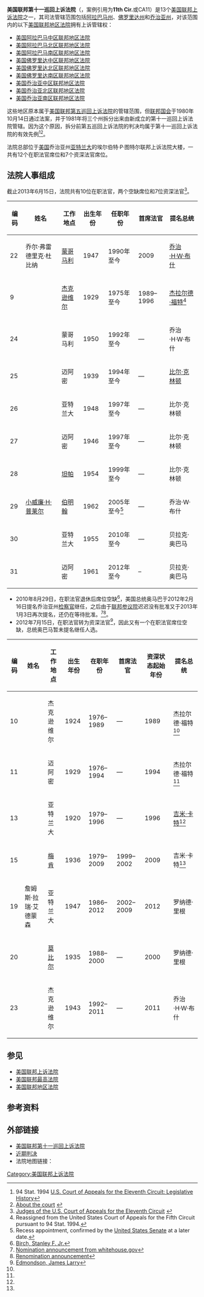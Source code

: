 {{noteTA
|G1=USState
|G2=美國總統
}}
{{Infobox U.S. court of appeals
|circuit name = 美国联邦第十一巡回上诉法院
|abbrev = 11th Cir.
|appeals from = 阿拉巴马中区
|appeals from2 = 阿拉巴马北区
|appeals from3 = 阿拉巴马南区
|appeals from4 = 佛罗里达中区
|appeals from5 = 佛罗里达北区
|appeals from6 = 佛罗里达南区
|appeals from7 = 乔治亚中区
|appeals from8 = 乔治亚北区
|appeals from9 = 乔治亚南区
|location = {{USA}}[[乔治亚州|乔治亚州]][[亚特兰大|亚特兰大]]
|map image name = Elbert-P-Tuttle-US-Courthouse-01.jpg
|map image width = 180px
|map image caption = {{link-en|埃尔伯特·P·图特尔联邦上诉法院大楼|Elbert P. Tuttle United States Court of Appeals Building}}
|seal = US-CourtOfAppeals-11thCircuit-Seal.png
|seal size = 130
|chief judge = {{link-en|乔尔·弗雷德里克·杜比纳|Joel Fredrick Dubina}}
|active judges = 12
|senior judges = 7
|established = 1980年10月14日
|official site = http://www.ca11.uscourts.gov/
}}

'''美国联邦第十一巡回上诉法院'''（{{lang-en|'''United States Court of Appeals for the Eleventh Circuit'''}}，案例引用为'''11th Cir.'''或CA11）是13个[[美国联邦上诉法院|美国联邦上诉法院]]之一，其司法管辖范围包括[[阿拉巴马州|阿拉巴马州]]、[[佛罗里达州|佛罗里达州]]和[[乔治亚州|乔治亚州]]，对该范围内的以下[[美国联邦地区法院|美国联邦地区法院]]拥有上诉管辖权：

* [[美国阿拉巴马中区联邦地区法院|美国阿拉巴马中区联邦地区法院]]
* [[美国阿拉巴马北区联邦地区法院|美国阿拉巴马北区联邦地区法院]]
* [[美国阿拉巴马南区联邦地区法院|美国阿拉巴马南区联邦地区法院]]
* [[美国佛罗里达中区联邦地区法院|美国佛罗里达中区联邦地区法院]]
* [[美国佛罗里达北区联邦地区法院|美国佛罗里达北区联邦地区法院]]
* [[美国佛罗里达南区联邦地区法院|美国佛罗里达南区联邦地区法院]]
* [[美国乔治亚中区联邦地区法院|美国乔治亚中区联邦地区法院]]
* [[美国乔治亚北区联邦地区法院|美国乔治亚北区联邦地区法院]]
* [[美国乔治亚南区联邦地区法院|美国乔治亚南区联邦地区法院]]

这些地区原本属于[[美国联邦第五巡回上诉法院|美国联邦第五巡回上诉法院]]的管辖范围，但[[联邦国会|联邦国会]]于1980年10月14日通过法案，并于1981年将三个州拆分出来由新成立的第十一巡回上诉法院管辖。因为这个原因，拆分前第五巡回上诉法院的判决均属于第十一巡回上诉法院的有效先例<ref>94 Stat. 1994 [http://www.fjc.gov/history/home.nsf/page/courts_coa_circuit_11.html U.S. Court of Appeals for the Eleventh Circuit: Legislative History]</ref><ref>[http://www.ca11.uscourts.gov/about/index.php About the court] {{webarchive|url=https://web.archive.org/web/20130530114244/http://www.ca11.uscourts.gov/about/index.php |date=2013-05-30 }}</ref>。

法院总部位于[[美国|美国]]乔治亚州[[亚特兰大|亚特兰大]]的埃尔伯特·P·图特尔联邦上诉法院大楼，一共有12个在职法官席位和7个资深法官席位。

== 法院人事组成 ==
截止2013年6月15日，法院共有10位在职法官，两个空缺席位和7位资深法官<ref>[http://www.fjc.gov/servlet/nGetCourt?cid=16&order=c&ctype=ac&instate=11 Judges of the U.S. Court of Appeals for the Eleventh Circuit] {{webarchive|url=https://web.archive.org/web/20121002161252/http://www.fjc.gov/servlet/nGetCourt?cid=16&order=c&ctype=ac&instate=11 |date=2012-10-02 }}</ref>。

{| class=wikitable
|-
! 编码
! 姓名
! 工作地点
! 出生年份
! 任职年份
! 首席法官
! 提名总统
|-
| 22
| 乔尔·弗雷德里克·杜比纳
| [[蒙哥马利_(阿拉巴马州)|蒙哥马利]]
| 1947
| 1990年至今
| 2009
| [[乔治·H·W·布什|乔治·H·W·布什]]
|-
| 9
| {{link-en|杰拉尔德·巴德·乔弗拉特|Gerald Bard Tjoflat}}
| [[杰克逊维尔_(佛罗里达州)|杰克逊维尔]]
| 1929
| 1975年至今
| 1989–1996
| [[杰拉尔德·福特|杰拉尔德·福特]]<ref name="reassigned">Reassigned from the United States Court of Appeals for the Fifth Circuit pursuant to 94 Stat. 1994.</ref>
|-
| 24
| {{link-en|爱德华·厄尔·卡恩斯|Edward Earl Carnes}}
| 蒙哥马利
| 1950
| 1992年至今
| —
| 乔治·H·W·布什
|-
| 25
| {{link-en|罗丝玛丽·巴克特|Rosemary Barkett}}
| 迈阿密
| 1939
| 1994年至今
| —
| [[比尔·克林顿|比尔·克林顿]]
|-
| 26
| {{link-en|弗兰克·M·胡尔|Frank M. Hull}}
| 亚特兰大
| 1948
| 1997年至今
| —
| 比尔·克林顿
|-
| 27
| {{link-en|斯坦利·马卡斯|Stanley Marcus (judge)}}
| 迈阿密
| 1946
| 1997年至今
| —
| 比尔·克林顿
|-
| 28
| {{link-en|查尔斯·R·威尔森|Charles R. Wilson (judge)}}
| [[坦帕_(佛罗里达州)|坦帕]]
| 1954
| 1999年至今
| —
| 比尔·克林顿
|-
| 29
| [[小威廉·H·普莱尔|小威廉·H·普莱尔]]
| [[伯明翰_(阿拉巴马州)|伯明翰]]
| 1962
| 2005年至今<ref>Recess appointment, confirmed by the [[联邦参议院|United States Senate]] at a later date.</ref>
| —
| 乔治·W·布什
|-
| 30
| {{link-en|比弗莉·B·马丁|Beverly B. Martin}}
| 亚特兰大
| 1955
| 2010年至今
| —
| 贝拉克·奥巴马
|-
| 31
| {{link-en|阿达伯托·乔丹|Adalberto Jordan}}
| 迈阿密
| 1961
| 2012年至今
| –
| 贝拉克·奥巴马
|}

*2010年8月29日，在职法官{{link-en|小斯坦利·F·比奇|Stanley F. Birch, Jr.}}退休后席位空缺<ref>[http://www.fjc.gov/servlet/nGetInfo?jid=176&cid=16&ctype=ac&instate=11&highlight=null Birch, Stanley F. Jr.]</ref>，美国总统奥马巴于2012年2月16日提名乔治亚州[[检察官|检察官]]{{link-en|吉尔·A·普莱尔|Jill A. Pryor}}继任，之后由于[[联邦参议院|联邦参议院]]迟迟没有批准又于2013年1月3日再次提名，还仍在等待批准。<ref>[http://www.whitehouse.gov/the-press-office/2012/02/16/president-obama-nominates-jill-pryor-serve-us-court-appeals Nomination announcement from whitehouse.gov]</ref><ref>[http://www.whitehouse.gov/the-press-office/2013/01/03/president-obama-re-nominates-thirty-three-federal-judgeships Renomination announcement]</ref>。
*2012年7月15日，在职法官{{link-en|詹姆斯·拉瑞·艾德蒙森|James Larry Edmondson}}转为资深法官<ref>[http://www.fjc.gov/servlet/nGetInfo?jid=689&cid=16&ctype=ac&instate=11&highlight=null Edmondson, James Larry]</ref>，因此又有一个在职法官席位空缺，总统奥巴马暂未提名继任人选。

{| class=wikitable
|- valign=bottom
! 编码
! 姓名
! 工作地点
! 出生年份
! 在职年份
! 首席法官
! 资深状态起始年份
! 提名总统
|-
| 10
| {{link-en|詹姆斯·克林克斯卡尔斯·希尔|James Clinkscales Hill}}
| 杰克逊维尔
| 1924
| 1976–1989
| —
| 1989
| 杰拉尔德·福特<ref name="reassigned" />
|-
| 11
| {{link-en|彼得·T·费伊|Peter T. Fay}}
| 迈阿密
| 1929
| 1976–1994
| —
| 1994
| 杰拉尔德·福特<ref name="reassigned" />
|-
| 13
| {{link-en|菲利斯·A·卡拉维奇|Phyllis A. Kravitch}}
| 亚特兰大
| 1920
| 1979–1996
| —
| 1996
| [[吉米·卡特|吉米·卡特]]<ref name="reassigned" />
|-
| 15
| {{link-en|R·兰尼尔·安德森三世|R. Lanier Anderson III}}
| [[梅肯_(乔治亚州)|梅肯]]
| 1936
| 1979–2009
| 1999–2002
| 2009
| 吉米·卡特<ref name="reassigned" />
|-
| 19
| 詹姆斯·拉瑞·艾德蒙森
| 亚特兰大
| 1947
| 1986–2012
| 2002–2009
| 2012
| 罗纳德·里根
|-
| 20
| {{link-en|艾默特·雷普利·考克斯|Emmett Ripley Cox}}
| [[莫比尔_(阿拉巴马州)|莫比尔]]
| 1935
| 1988–2000
| —
| 2000
| 罗纳德·里根
|-
| 23
| {{link-en|苏珊·H·布莱克|Susan H. Black}}
| 杰克逊维尔
| 1943
| 1992–2011
| —
| 2011
| 乔治·H·W·布什
|}

== 参见 ==
* [[美国联邦上诉法院|美国联邦上诉法院]]
* [[美国联邦最高法院|美国联邦最高法院]]
* [[美国联邦地区法院|美国联邦地区法院]]

== 参考资料 ==
{{Reflist|2}}

== 外部链接 ==
* [http://www.ca11.uscourts.gov/ 美国联邦第十一巡回上诉法院]
* [http://caselaw.lp.findlaw.com/scripts/getcase.pl?court=11th&navby=year&year=recent 近期判决]
* 法院地图链接：{{coord|33|45|23|N|84|23|25|W}}

{{USCourtsOfAppeals|state=collapsed}}
{{United States judiciaries|state=collapsed}}

[[Category:美国联邦上诉法院|Category:美国联邦上诉法院]]